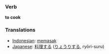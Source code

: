 === Verb ===

'''to cook'''

=== Translations ===
*[[Indonesian]]: [[masak|memasak]]
*[[Japanese]]: [[料理]]する ([[りょうり]]する, ryōri-suru)